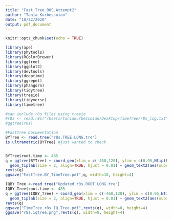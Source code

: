 ```yaml
---
title: "Fast_Tree_R8S.Attempt2"
author: "Tania Kurbessoian"
date: "10/22/2020"
output: pdf_document
---
```

  
```r
knitr::opts_chunk$set(echo = TRUE)
```

```R
library(ape)
library(phytools)
library(RColorBrewer)
library(ggtree)
library(ggplot2)
library(devtools)
library(deeptime)
library(ggrepel)
library(phangorn)
library(tidytree)
library(treeio)
library(tidyverse)
library(timetree)
```

```R
#can include r8s files using treeio
#r8s <- read.r8s("/Users/taniakurbessoian/Desktop/TimeTree/r8s_log.txt")
#ggtree(r8s)

#FastTree Documentation
BYTree <- read.tree("r8s.TREE.LONG.tre")
is.ultrametric(BYTree) #just wanted to check


BYTree$root.time <- 485
q = ggtree(BYTree) + coord_geo(xlim = c(-460,120), ylim = c(0.95,Ntip(BYTree)), neg = TRUE, expand = 5) + scale_x_continuous(breaks=seq(-460,-25,50), labels=abs(seq(-460,-25,50)))  +
  geom_tiplab(size = 2, align=TRUE, hjust = 0.01) + geom_text2(aes(subset = !isTip, label=label)) + theme_tree2(plot.margin=margin(5, 5, 5, 5)) + labs(caption="Divergence time using R8s Using FastTree")
revts(q)
ggsave("FastTree.BY_TimeTree.pdf",q, width=10, height=4)
```

```R
IQBY_Tree <-read.tree("Updated.r8s.ROOT.LONG.tre")
IQBY_Tree$root.time <- 485
q = ggtree(IQBY_Tree) + coord_geo(xlim = c(-460,120), ylim = c(0.95,Ntip(IQBY_Tree)), neg = TRUE, expand = 5) + scale_x_continuous(breaks=seq(-460,-25,50), labels=abs(seq(-460,-25,50)))  +
  geom_tiplab(size = 2, align=TRUE, hjust = 0.01) + geom_text2(aes(subset = !isTip, label=label)) + theme_tree2(plot.margin=margin(5, 5, 5, 5)) + labs(caption="Divergence time using R8s and IQTree")
revts(q)
ggsave("TimeTree.r8s_IQ_Tree.pdf",revts(q), width=8, height=4)
ggsave("r8s.iqtree.png",revts(q), width=8, height=4)
```